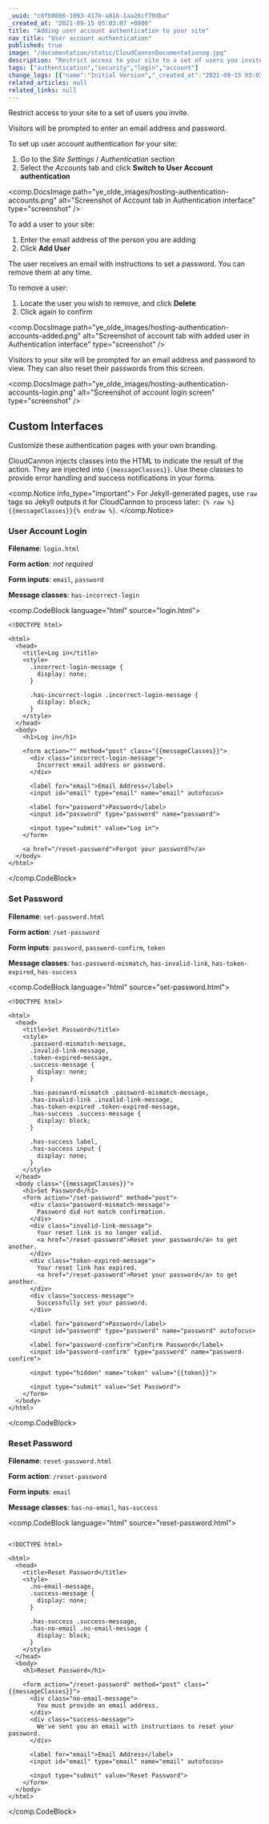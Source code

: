 ```yaml
---
_uuid: "c0fb8866-1093-417b-a816-1aa26cf70dba"
_created_at: "2021-09-15 05:03:07 +0000"
title: "Adding user account authentication to your site"
nav_title: "User account authentication"
published: true
image: "/documentation/static/CloudCannonDocumentationog.jpg"
description: "Restrict access to your site to a set of users you invite."
tags: ["authentication","security","login","account"]
change_logs: [{"name":"Initial Version","_created_at":"2021-09-15 05:03:07 +0000"}]
related_articles: null
related_links: null
---
```


Restrict access to your site to a set of users you invite.

Visitors will be prompted to enter an email address and password.

To set up user account authentication for your site:

1. Go to the *Site Settings* / *Authentication* section
2. Select the *Accounts* tab and click **Switch to User Account authentication**

<comp.DocsImage path="ye_olde_images/hosting-authentication-accounts.png" alt="Screenshot of Account tab in Authentication interface" type="screenshot" />

To add a user to your site:

1. Enter the email address of the person you are adding
2. Click **Add User**

The user receives an email with instructions to set a password. You can remove them at any time.

To remove a user:

1. Locate the user you wish to remove, and click **Delete**
2. Click again to confirm

<comp.DocsImage path="ye_olde_images/hosting-authentication-accounts-added.png" alt="Screenshot of account tab with added user in Authentication interface" type="screenshot" />

Visitors to your site will be prompted for an email address and password to view. They can also reset their passwords from this screen.

<comp.DocsImage path="ye_olde_images/hosting-authentication-accounts-login.png" alt="Screenshot of account login screen" type="screenshot" />

## Custom Interfaces
Customize these authentication pages with your own branding.

CloudCannon injects classes into the HTML to indicate the result of the action. They are injected into `{{messageClasses}}`. Use these classes to provide error handling and success notifications in your forms.

<comp.Notice info_type="important">
  For Jekyll-generated pages, use `raw` tags so Jekyll outputs it for CloudCannon to process later: `{% raw %}{{messageClasses}}{% endraw %}`.
</comp.Notice>

### User Account Login
**Filename**\: `login.html`

**Form action**\: *not required*

**Form inputs**\: `email`, `password`

**Message classes**\: `has-incorrect-login`

<comp.CodeBlock language="html" source="login.html">
```
<!DOCTYPE html>

<html>
  <head>
    <title>Log in</title>
    <style>
      .incorrect-login-message {
        display: none;
      }

      .has-incorrect-login .incorrect-login-message {
        display: block;
      }
    </style>
  </head>
  <body>
    <h1>Log in</h1>

    <form action="" method="post" class="{{messageClasses}}">
      <div class="incorrect-login-message">
        Incorrect email address or password.
      </div>

      <label for="email">Email Address</label>
      <input id="email" type="email" name="email" autofocus>

      <label for="password">Password</label>
      <input id="password" type="password" name="password">

      <input type="submit" value="Log in">
    </form>

    <a href="/reset-password">Forgot your password?</a>
  </body>
</html>
```
</comp.CodeBlock>

### Set Password
**Filename**\: `set-password.html`

**Form action**\: `/set-password`

**Form inputs**\: `password`, `password-confirm`, `token`

**Message classes**\: `has-password-mismatch`, `has-invalid-link`, `has-token-expired`, `has-success`

<comp.CodeBlock language="html" source="set-password.html">
```
<!DOCTYPE html>

<html>
  <head>
    <title>Set Password</title>
    <style>
      .password-mismatch-message,
      .invalid-link-message,
      .token-expired-message,
      .success-message {
        display: none;
      }

      .has-password-mismatch .password-mismatch-message,
      .has-invalid-link .invalid-link-message,
      .has-token-expired .token-expired-message,
      .has-success .success-message {
        display: block;
      }

      .has-success label,
      .has-success input {
        display: none;
      }
    </style>
  </head>
  <body class="{{messageClasses}}">
    <h1>Set Password</h1>
    <form action="/set-password" method="post">
      <div class="password-mismatch-message">
        Password did not match confirmation.
      </div>
      <div class="invalid-link-message">
        Your reset link is no longer valid.
        <a href="/reset-password">Reset your password</a> to get another.
      </div>
      <div class="token-expired-message">
        Your reset link has expired.
        <a href="/reset-password">Reset your password</a> to get another.
      </div>
      <div class="success-message">
        Successfully set your password.
      </div>

      <label for="password">Password</label>
      <input id="password" type="password" name="password" autofocus>

      <label for="password-confirm">Confirm Password</label>
      <input id="password-confirm" type="password" name="password-confirm">

      <input type="hidden" name="token" value="{{token}}">

      <input type="submit" value="Set Password">
    </form>
  </body>
</html>

```
</comp.CodeBlock>

### Reset Password
**Filename**\: `reset-password.html`

**Form action**\: `/reset-password`

**Form inputs**\: `email`

**Message classes**\: `has-no-email`, `has-success`

<comp.CodeBlock language="html" source="reset-password.html">
```

<!DOCTYPE html>

<html>
  <head>
    <title>Reset Password</title>
    <style>
      .no-email-message,
      .success-message {
        display: none;
      }

      .has-success .success-message,
      .has-no-email .no-email-message {
        display: block;
      }
    </style>
  </head>
  <body>
    <h1>Reset Password</h1>

    <form action="/reset-password" method="post" class="{{messageClasses}}">
      <div class="no-email-message">
        You must provide an email address.
      </div>
      <div class="success-message">
        We've sent you an email with instructions to reset your password.
      </div>

      <label for="email">Email Address</label>
      <input id="email" type="email" name="email" autofocus>

      <input type="submit" value="Reset Password">
    </form>
  </body>
</html>
```
</comp.CodeBlock>
